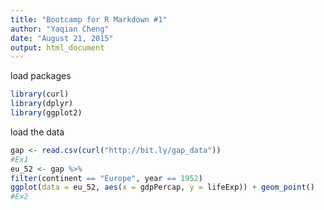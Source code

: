 ```yaml
---
title: "Bootcamp for R Markdown #1"
author: "Yaqian Cheng"
date: "August 21, 2015"
output: html_document
---
```

load packages
```r
library(curl)
library(dplyr)
library(ggplot2)
```


load the data
```r
gap <- read.csv(curl("http://bit.ly/gap_data"))
#Ex1
eu_52 <- gap %>%
filter(continent == "Europe", year == 1952)
ggplot(data = eu_52, aes(x = gdpPercap, y = lifeExp)) + geom_point()
#Ex2
```



